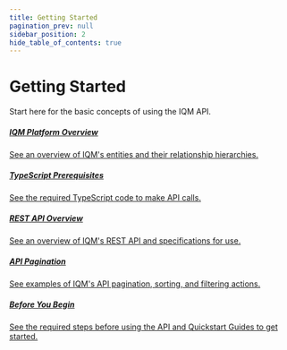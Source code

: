 ```yaml
---
title: Getting Started
pagination_prev: null
sidebar_position: 2
hide_table_of_contents: true
---
```



# Getting Started

Start here for the basic concepts of using the IQM API.

<Columns>
<Column>
  <a class='card'  href="Platform-overview">
  <Card className='indexCards'>
    <CardHeader>
      <h5><Doc /> IQM Platform Overview</h5>
    </CardHeader>
    <CardBody>
      See an overview of IQM's entities and their relationship hierarchies. 
    </CardBody>
  </Card>
  </a>
  <p /><a class='card'  href="Typescript-Prerequisites">
  <Card className='indexCards'>
    <CardHeader>
      <h5><Doc /> TypeScript Prerequisites</h5>
    </CardHeader>
    <CardBody>
      See the required TypeScript code to make API calls.
    </CardBody>
  </Card>
  </a>
</Column>
<Column>
 <a class='card'  href="REST-API-Reference">
  <Card className='indexCards'>
    <CardHeader>
      <h5><Doc /> REST API Overview</h5>
    </CardHeader>
    <CardBody>
      See an overview of IQM's REST API and specifications for use. 
    </CardBody>
  </Card>
  </a>
   <p /><a class='card'  href="API-Pagination-Guide">
  <Card className='indexCards'>
    <CardHeader>
      <h5><Doc /> API Pagination</h5>
    </CardHeader>
    <CardBody>
      See examples of IQM's API pagination, sorting, and filtering actions.  
    </CardBody>
  </Card>
  </a>
</Column>
<Column>
   <a class='card'  href="Before-You-Begin">
  <Card className='indexCards'>
    <CardHeader>
      <h5><Doc /> Before You Begin</h5>
    </CardHeader>
    <CardBody>
      See the required steps before using the API and Quickstart Guides to get started.
    </CardBody>
  </Card>
  </a>
</Column>
</Columns>

